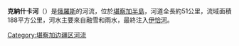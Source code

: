{{Unreferenced|time=2020-03-08T03:44:55+00:00}}
'''克納什卡河'''（{{lang-ru|Кенашка}}）是[[俄羅斯|俄羅斯]]的河流，位於[[堪察加半島|堪察加半島]]，河道全長約51公里，流域面積188平方公里，河水主要來自融雪和雨水，最終注入[[伊恰河|伊恰河]]。

{{Russia-geo-stub}}
[[Category:堪察加边疆区河流|Category:堪察加边疆区河流]]
